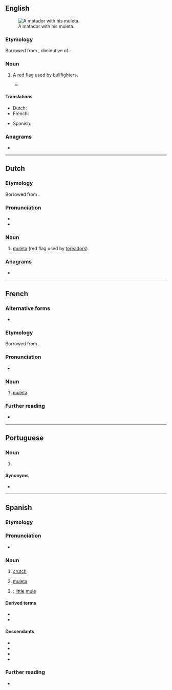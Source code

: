 ==English==
[[File:El cordobes en las Colombinas 2008 en Huelva.JPG|thumb|A matador with his muleta.]]

===Etymology===
Borrowed from {{bor|en|es|muleta}}, diminutive of {{m|es|mula|t=mule}}.

===Noun===
{{en-noun}}

# {{lb|en|bullfighting}} A [[red flag]] used by [[bullfighter]]s.
#* {{quote-book|en|year=1926|author=Ernest Hemingway|authorlink=Ernest Hemingway|title=The Sun Also Rises|publisher=Folio Society|year_published=2008|page=248|passage=Out in the center of the ring Romero profiled in front of the bull, drew the sword out from the folds of the '''muleta''', rose on his toes, and sighted along the blade.}}

====Translations====
{{trans-top|(bullfighting) red flag}}
* Dutch: {{t+|nl|muleta|m|f}}
* French: {{t+|fr|muleta|f}}
{{trans-mid}}
* Spanish: {{t+|es|muleta|f}}
{{trans-bottom}}

===Anagrams===
* {{anagrams|en|a=aelmtu|Metula|amulet|metula|ulmate}}

----

==Dutch==
{{wikipedia|lang=nl}}

===Etymology===
Borrowed from {{bor|nl|es|muleta}}.

===Pronunciation===
* {{audio|nl|Nl-muleta.ogg|Audio}}
* {{hyphenation|nl|mu|le|ta}}

===Noun===
{{nl-noun|f|g2=m|-'s|muletaatje}}

# {{lb|nl|bullfighting}} [[#English|muleta]] (red flag used by [[toreador]]s)

===Anagrams===
* {{l|nl|amulet}}

----

==French==

===Alternative forms===
* {{l|fr|muléta}} {{qualifier|1990 reform spelling}}

===Etymology===
Borrowed from {{bor|fr|es|muleta}}.

===Pronunciation===
* {{fr-IPA|muléta}}

===Noun===
{{fr-noun|f}}

# {{lb|fr|bullfighting}} [[#English|muleta]]

===Further reading===
* {{R:TLFi}}

----

==Portuguese==

===Noun===
{{pt-noun|f}}

# {{l|en|crutch}} {{gloss|long stick used to assist in walking}}

====Synonyms====
* {{l|pt|canadiana}}

----

==Spanish==

===Etymology===
{{af|es|mulo|-eta}}

===Pronunciation===
* {{es-IPA}}

===Noun===
{{es-noun|f}}

# [[crutch]]
# {{lb|es|bullfighting}} [[#English|muleta]] {{gloss|red flag used by bullfighters}}
# {{diminutive of|es|mula|}}; [[little]] [[mule]]

====Derived terms====
* {{l|es|muletilla|g=f}}
* {{l|es|muletazo|g=m}}

====Descendants====
* {{desc|nl|muleta|bor=1}}
* {{desc|en|muleta|bor=1}}
* {{desc|fr|muleta|bor=1}}
* {{desc|tl|muleta|bor=1}}

===Further reading===
* {{R:DRAE|muleto}}
